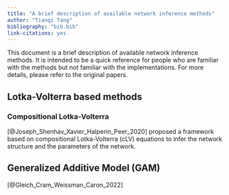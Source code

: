 ```yaml
---
title: "A brief description of available network inference methods"
author: "Tianqi Tang"
bibliography: "bib.bib"
link-citations: yes
---
```


This document is a brief description of available network inference methods. It is intended to be a quick reference for people who are familiar with the methods but not familiar with the implementations. For more details, please refer to the original papers.

## Lotka-Volterra based methods

### Compositional Lotka-Volterra

[@Joseph_Shenhav_Xavier_Halperin_Peer_2020] proposed a framework based on compositional Lotka-Volterra (cLV) equations to infer the network structure and the parameters of the network.

## Generalized Additive Model (GAM)

[@Gleich_Cram_Weissman_Caron_2022]
